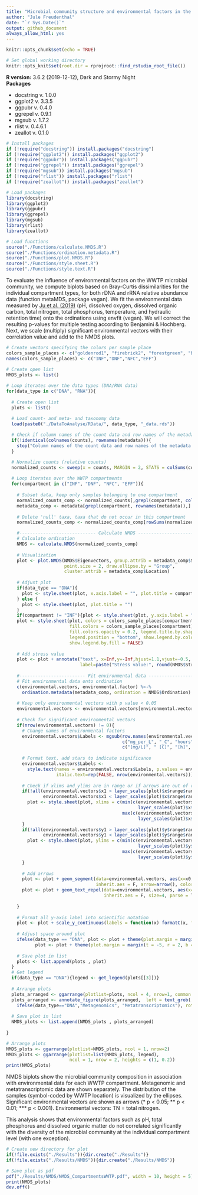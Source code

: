 ```yaml
---
title: "Microbial community structure and environmental factors in the separate WWTP compartments"  
author: "Jule Freudenthal"  
date: "`r Sys.Date()`"  
output: github_document
always_allow_html: yes
---
```

```r
knitr::opts_chunk$set(echo = TRUE)

# Set global working directory
knitr::opts_knit$set(root.dir = rprojroot::find_rstudio_root_file())
```

**R version:** 3.6.2 (2019-12-12), Dark and Stormy Night  
**Packages**

* docstring v. 1.0.0 
* ggplot2 v. 3.3.5  
* ggpubr v. 0.4.0  
* ggrepel v. 0.9.1  
* mgsub v. 1.7.2  
* rlist v. 0.4.6.1  
* zeallot v. 0.1.0  

```r
# Install packages
if (!require("docstring")) install.packages("docstring")
if (!require("ggplot2")) install.packages("ggplot2")
if (!require("ggpubr")) install.packages("ggpubr")
if (!require("ggrepel")) install.packages("ggrepel")
if (!require("mgsub")) install.packages("mgsub")
if (!require("rlist")) install.packages("rlist")
if (!require("zeallot")) install.packages("zeallot")
```
```r
# Load packages
library(docstring)
library(ggplot2)
library(ggpubr)
library(ggrepel)
library(mgsub)
library(rlist)
library(zeallot)

# Load functions
source("./Functions/calculate.NMDS.R")
source("./Functions/ordination.metadata.R")
source("./Functions/plot.NMDS.R")
source("./Functions/style.sheet.R")
source("./Functions/style.text.R")
```

To evaluate the influence of environmental factors on the WWTP microbial community, we compute biplots based on Bray-Curtis dissimilarities for the individual compartment types, for both rDNA and rRNA relative abundance data (function metaMDS, package vegan). We fit the environmental data measured by [Ju et al. (2019)](https://doi.org/10.1038/s41396-018-0277-8) (pH, dissolved oxygen, dissolved organic carbon, total nitrogen, total phosphorus, temperature, and hydraulic retention time) onto the ordinations using envfit (vegan). We will correct the resulting p-values for multiple testing according to Benjamini & Hochberg. Next, we scale (multiply) significant environmental vectors with their correlation value and add to the NMDS plots. 

```r
# Create vectors specifying the colors per sample place
colors_sample_places <- c("goldenrod1", "firebrick2", "forestgreen", "blue")
names(colors_sample_places) <- c("INF","DNF","NFC","EFF")

# Create open list
NMDS_plots <- list()
  
# Loop iterates over the data types (DNA/RNA data)
for(data_type in c("DNA", "RNA")){
  
  # Create open list
  plots <- list()

  # Load count- and meta- and taxonomy data
  load(paste0("./DataToAnalyse/RData/", data_type, "_data.rds"))
  
  # Check if column names of the count data and row names of the metadata match
  if(!identical(colnames(counts), rownames(metadata))){
    stop("Column names of the count data and row names of the metadata match")
  }

  # Normalize counts (relative counts)
  normalized_counts <- sweep(x = counts, MARGIN = 2, STATS = colSums(counts), FUN = '/')
  
  # Loop iterates over the WWTP compartments 
  for(compartment in c("INF", "DNF", "NFC", "EFF")){
    
    # Subset data, keep only samples belonging to one compartment
    normalized_counts_comp <- normalized_counts[,grepl(compartment, colnames(normalized_counts))]
    metadata_comp <- metadata[grepl(compartment, rownames(metadata)),]
    
    # Delete 'null' taxa, taxa that do not occur in this compartment
    normalized_counts_comp <- normalized_counts_comp[rowSums(normalized_counts_comp) != 0,]

    #----------------------------- Calculate NMDS -----------------------------#
    # Calculate ordination
    NMDS <- calculate.NMDS(normalized_counts_comp) 
  
    # Visualization
    plot <- plot.NMDS(NMDS$Eigenvectors, group.attrib = metadata_comp$Sample_Place, 
                      point.size = 2, draw.ellipse.by = "Group", 
                      cluster.attrib = metadata_comp$Location)
  
    # Adjust plot
    if(data_type == "DNA"){
      plot <- style.sheet(plot, x.axis.label = "", plot.title = compartment)
    } else {
      plot <- style.sheet(plot, plot.title = "")
    }
    if(compartment != "INF"){plot <- style.sheet(plot, y.axis.label = "")}
    plot <- style.sheet(plot, colors = colors_sample_places[compartment], 
                        fill.colors = colors_sample_places[compartment], 
                        fill.colors.opacity = 0.2, legend.title.by.shape = "WWTP locations",
                        legend.position = "bottom", show.legend.by.color = FALSE, 
                        show.legend.by.fill = FALSE)
    
    # Add stress value
    plot <- plot + annotate("text", x=Inf,y=-Inf,hjust=1.1,vjust=-0.5,
                            label=paste("Stress value:", round(NMDS$StressValue,3)))
    
    #------------------------- Fit environmental data -------------------------#
    # Fit environmental data onto ordination
    c(environmental.vectors, environmental.factor) %<-% 
      ordination.metadata(metadata_comp, ordination = NMDS$Ordination)
  
    # Keep only environmental vectors with p value < 0.05
    environmental.vectors <- environmental.vectors[environmental.vectors$p.values < 0.05,]
  
    # Check for significant environmental vectors
    if(nrow(environmental.vectors) != 0){
      # Change names of environmental factors
      environmental.vectors$Labels <- mgsub(row.names(environmental.vectors), 
                                            c("mg_per_L", "_C", "hours", "_"),
                                            c("[mg/L]", " [C]", "[h]", " "))
      
      # Format text, add stars to indicate significance
      environmental.vectors$Labels <- 
        style.text(names = environmental.vectors$Labels, p.values = environmental.vectors$p.values,
                   italic.text=rep(FALSE, nrow(environmental.vectors)))
      
      # Check if xlims and ylims are in range or if arrows are out of rang
      if(!all(environmental.vectors$x1 > layer_scales(plot)$x$range$range[1] & 
              environmental.vectors$x1 < layer_scales(plot)$x$range$range[2])){
        plot <- style.sheet(plot, xlims = c(min(c(environmental.vectors$x1, 
                                                  layer_scales(plot)$x$range$range))*1.05, 
                                            max(c(environmental.vectors$x1, 
                                                  layer_scales(plot)$x$range$range))*1.05))
      }
      if(!all(environmental.vectors$y1 > layer_scales(plot)$y$range$range[1] & 
              environmental.vectors$y1 < layer_scales(plot)$y$range$range[2])){
        plot <- style.sheet(plot, ylims = c(min(c(environmental.vectors$y1, 
                                                  layer_scales(plot)$y$range$range))*1.05, 
                                            max(c(environmental.vectors$y1, 
                                                  layer_scales(plot)$y$range$range))*1.05))
      }
      
      # Add arrows
      plot <- plot + geom_segment(data=environmental.vectors, aes(x=x0, y=y0, xend=x1, yend=y1),
                                  inherit.aes = F, arrow=arrow(), color="black")
      plot <- plot + geom_text_repel(data=environmental.vectors, aes(x=x1, y=y1,label=Labels),
                                     inherit.aes = F, size=4, parse = T, force = T)
      
    }
    
    # Format all y-axis label into scientific notation
    plot <- plot + scale_y_continuous(labels = function(x) formatC(x, format = "e", digits = 1))
    
    # Adjust space around plot
    ifelse(data_type == "DNA", plot <- plot + theme(plot.margin = margin(t = 2, r = 2, b = -5, l = 2)), 
           plot <- plot + theme(plot.margin = margin(t = -5, r = 2, b = 2, l = 2)))
      
    # Save plot in list
    plots <- list.append(plots , plot)
  }
  # Get legend
  if(data_type == "DNA"){legend <- get_legend(plots[[3]])}
  
  # Arrange plots
  plots_arranged <- ggarrange(plotlist=plots, ncol = 4, nrow=1, common.legend = TRUE, legend = "none")
  plots_arranged <- annotate_figure(plots_arranged,  left = text_grob(
    ifelse(data_type=="DNA","Metagenomics", "Metatranscriptomics"), rot = 90, size = 16, face = "bold"))
  
  # Save plot in list
  NMDS_plots <- list.append(NMDS_plots , plots_arranged)
  
}

# Arrange plots
NMDS_plots <- ggarrange(plotlist=NMDS_plots, ncol = 1, nrow=2)
NMDS_plots <- ggarrange(plotlist=list(NMDS_plots, legend), 
                        ncol = 1, nrow = 2, heights = c(1, 0.2))
print(NMDS_plots)
```

NMDS biplots show the microbial community composition in association with environmental data for each WWTP compartment. Metagenomic and metatranscriptomic data are shown separately. The distribution of the samples (symbol-coded by WWTP location) is visualized by the ellipses. Significant environmental vectors are shown as arrows (* p < 0.05; ** p < 0.01; *** p < 0.001). Environmental vectors: TN = total nitrogen.

This analysis shows that environmental factors such as pH, total phosphorus and dissolved organic matter do not correlated significantly with the diversity of the microbial community at the individual compartment level (with one exception).

```r
# Create new directory for plot
if(!file.exists("./Results")){dir.create("./Results")}
if(!file.exists("./Results/NMDS")){dir.create("./Results/NMDS")}

# Save plot as pdf
pdf("./Results/NMDS/NMDS_CompartmentsWWTP.pdf", width = 10, height = 5)
print(NMDS_plots)
dev.off()
```
